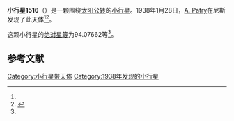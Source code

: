 {{Infobox planet
| bgcolour = #FFFFC0
| name = 1516 Henry
| symbol = 
| image = 
| caption = 
| discovery = yes
| discovery_ref = 
| discoverer = [[A._Patry|A. Patry]]
| discovery_site = [[尼斯|尼斯]] 
| discovered = 1938年1月28日
| designations = yes
| mp_name = 
| named_after = 
| alt_names = 1938 BG/ 1938 DM
| mp_category = [[主带小行星|主带小行星]]
| orbit_ref = <ref name="a">[http://ssd.jpl.nasa.gov/sbdb.cgi?sstr=1516 1516 Henry] {{Wayback|url=http://ssd.jpl.nasa.gov/sbdb.cgi?sstr=1516 |date=20210717070700 }}，小行星數據庫瀏覽器（JPL Small-Body Database Browser）－[[美国国家航空航天局|美国国家航空航天局]]喷气推进实验室</ref>
| epoch = 2456400.5 (2013年4月18日更新)
| aphelion = {{convert|3.1122691|AU|km|3|abbr=on|lk=out}}
| perihelion = {{convert|2.1332611|AU|km|3|abbr=on}}
| semimajor = {{convert|2.6227651|AU|km|3|abbr=on}}
| eccentricity = 0.1866366
| period = 1551.44909 [[日|日]]<br />4.25[[儒略年|儒略年]]
| avg_speed = 
| inclination = 8.73507
| asc_node = 125.90839
| mean_anomaly = 
| arg_peri = 94.07662
| satellites = 
| physical_characteristics = yes
| dimensions = 
| mass = 
| density = 
| surface_grav = 
| escape_velocity = 
| sidereal_day = 
| axial_tilt = 
| pole_ecliptic_lat = 
| pole_ecliptic_lon = 
| albedo = 
| temperatures= 
| temp_name1 = 
| mean_temp_1 = 
| max_temp_1 = 
| temp_name2 = 
| max_temp_2 = 
| spectral_type = 
| abs_magnitude = 94.07662
}}

'''小行星1516'''（{{lang-en|1516 Henry}}）是一颗围绕[[太阳|太阳]][[公转|公转]]的[[小行星|小行星]]。1938年1月28日，[[A._Patry|A. Patry]]在尼斯发现了此天体<ref name="a" /><ref>{{cite news|title=小行星列表|url=http://cfa-www.harvard.edu/iau/lists/NumberedMPs.txt|accessdate=2013-07-08|newspaper=哈佛大学|archive-date=2008-05-17|archive-url=https://web.archive.org/web/20080517010638/http://cfa-www.harvard.edu/iau/lists/NumberedMPs.txt|dead-url=no}}</ref>。

这颗小行星的[[绝对星等|绝对星等]]为94.07662等<ref name="a" />。

==参考文献==
{{reflist}}
{{Minor Planet Number|[[小行星1515|小行星1515]]|[[小行星1517|小行星1517]]}}

{{小天体}}

[[Category:小行星带天体|Category:小行星带天体]]
[[Category:1938年发现的小行星|Category:1938年发现的小行星]]

{{asteroid-stub}}